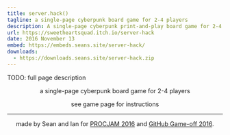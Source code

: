 ```yaml
---
title: server.hack()
tagline: a single-page cyberpunk board game for 2-4 players
description: A single-page cyberpunk print-and-play board game for 2-4 players.
url: https://sweetheartsquad.itch.io/server-hack
date: 2016 November 13
embed: https://embeds.seans.site/server-hack/
downloads:
  - https://downloads.seans.site/server-hack.zip
---
```


TODO: full page description



<p style="text-align: center;">
	a single-page cyberpunk board game for 2-4 players
</p>
<p style="text-align: center;">
	see game page for instructions
</p>

---

<p style="text-align: center;">
	made by Sean and Ian for 
	<a href="https://itch.io/jam/procjam" target="_blank">PROCJAM 2016</a> and <a href="https://github.com/github/game-off-2016" target="_blank" referrerpolicy="origin" rel="nofollow noopener">GitHub Game-off 2016</a>.
</p>
